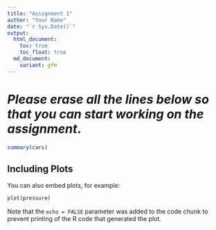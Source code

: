 ```yaml
---
title: "Assignment 1"
author: "Your Name"
date: "`r Sys.Date()`"
output:
  html_document: 
    toc: true
    toc_float: true
  md_document:
    variant: gfm
---
```


# _Please erase all the lines below so that you can start working on the assignment_.

```r
summary(cars)
```

## Including Plots

You can also embed plots, for example:

```r
plot(pressure)
```

Note that the `echo = FALSE` parameter was added to the code chunk to prevent printing of the R code that generated the plot.
